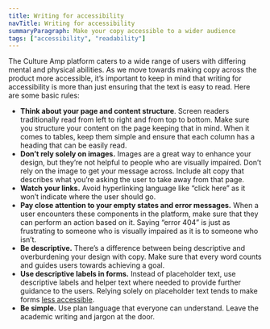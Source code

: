 ```yaml
---
title: Writing for accessibility
navTitle: Writing for accessibility
summaryParagraph: Make your copy accessible to a wider audience
tags: ["accessibility", "readability"]
---
```


The Culture Amp platform caters to a wide range of users with differing mental and physical abilities. As we move towards making copy across the product more accessible, it’s important to keep in mind that writing for accessibility is more than just ensuring that the text is easy to read. Here are some basic rules:


*   **Think about your page and content structure**. Screen readers traditionally read from left to right and from top to bottom. Make sure you structure your content on the page keeping that in mind. When it comes to tables, keep them simple and ensure that each column has a heading that can be easily read.
*   **Don’t rely solely on images.** Images are a great way to enhance your design, but they’re not helpful to people who are visually impaired. Don’t rely on the image to get your message across. Include alt copy that describes what you’re asking the user to take away from that page.
*   **Watch your links.** Avoid hyperlinking language like “click here” as it won’t indicate where the user should go.
*   **Pay close attention to your empty states and error messages.** When a user encounters these components in the platform, make sure that they can perform an action based on it. Saying “error 404” is just as frustrating to someone who is visually impaired as it is to someone who isn’t.
*   **Be descriptive.** There’s a difference between being descriptive and overburdening your design with copy. Make sure that every word counts and guides users towards achieving a goal.
*   **Use descriptive labels in forms.** Instead of placeholder text, use descriptive labels and helper text where needed to provide further guidance to the users. Relying solely on placeholder text tends to make forms [less accessible](https://www.nngroup.com/articles/form-design-placeholders/).
*   **Be simple.** Use plan language that everyone can understand. Leave the academic writing and jargon at the door.